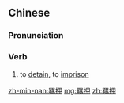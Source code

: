 {{also|羁押}}
==Chinese==
{{zh-forms|s=羁押}}

===Pronunciation===
{{zh-pron
|m=jīyā
|cat=v
}}

===Verb===
{{zh-verb}}

# to [[detain]], to [[imprison]]

[[zh-min-nan:羈押]]
[[mg:羈押]]
[[zh:羈押]]